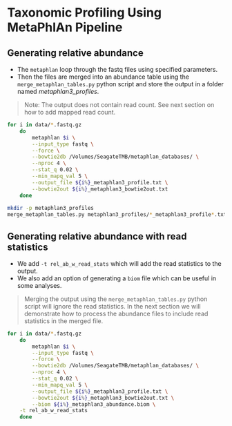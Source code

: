 # Taxonomic Profiling Using MetaPhlAn Pipeline {#metaphlan-pipeline}

## Generating relative abundance {#rel-abund-noread_stats}
- The `metaphlan` loop through the fastq files using specified parameters.
- Then the files are merged into an abundance table using the `merge_metaphlan_tables.py` python script and store the output in a folder named *metaphlan3_profiles*.

> Note: The output does not contain read count. See next section on how to add mapped read count.

```bash
for i in data/*.fastq.gz
	do 
		metaphlan $i \
		--input_type fastq \
		--force \
		--bowtie2db /Volumes/SeagateTMB/metaphlan_databases/ \
		--nproc 4 \
		--stat_q 0.02 \
		--min_mapq_val 5 \
		--output_file ${i%}_metaphlan3_profile.txt \
		--bowtie2out ${i%}_metaphlan3_bowtie2out.txt
	done
	
mkdir -p metaphlan3_profiles
merge_metaphlan_tables.py metaphlan3_profiles/*_metaphlan3_profile*.txt > metaphlan3_profiles/merged_abundance_table.txt

```

## Generating relative abundance with read statistics {#rel-abund-read_stats}
- We add `-t rel_ab_w_read_stats` which will add the read statistics to the output.
- We also add an option of generating a `biom` file which can be useful in some analyses.

> Merging the output using the `merge_metaphlan_tables.py` python script will ignore the read statistics. In the next section we will demonstrate how to process the abundance files to include read statistics in the merged file.


```bash
for i in data/*.fastq.gz
	do 
		metaphlan $i \
		--input_type fastq \
		--force \
		--bowtie2db /Volumes/SeagateTMB/metaphlan_databases/ \
		--nproc 4 \
		--stat_q 0.02 \
		--min_mapq_val 5 \
		--output_file ${i%}_metaphlan3_profile.txt \
		--bowtie2out ${i%}_metaphlan3_bowtie2out.txt \
		--biom ${i%}_metaphlan3_abundance.biom \
    -t rel_ab_w_read_stats
	done
```

